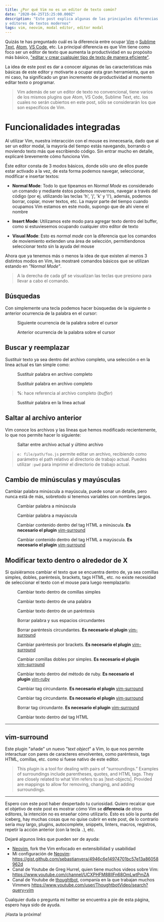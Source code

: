 ```yaml
---
title: ¿Por qué Vim no es un editor de texto común?
date: "2020-04-25T15:25:00.000Z"
description: "Este post explica algunas de las principales diferencias entre Vim
y editores de textos modernos"
tags: vim, neovim, modal editor, editor modal
---
```



Quizás te has preguntado cuál es la diferencia entre ocupar [Vim] o [Sublime Text],
[Atom], [VS Code], etc. La principal diferencia es que Vim tiene como foco ser un
editor de texto que aumenta la productividad en su propósito más básico,
["editar y crear cualquier tipo de texto de manera eficiente"](https://vim.org).

La idea de este post es dar a conocer algunas de las características más básicas
de este editor y motivarte a ocupar esta gran herramienta, que en mi caso, ha
significado un gran incremento de productividad al momento editar texto o
programar.

> Vim además de ser un editor de texto no convencional, tiene varios de los
> mismos plugins que Atom, VS Code, Sublime Text, etc. los cuales no serán
> cubiertos en este post, sólo se considerarán los que son específicos de Vim.

# Funcionalidades integradas

Al utilizar Vim, nuestra interacción con el mouse es innecesaria, dado que al
ser un editor modal, la mayoría del tiempo estás navegando, borrando o moviendo
texto más que escribiendo código. Sin entrar mucho en detalle, explicaré
brevemente cómo funciona Vim.

Éste editor consta de 3 modos básicos, donde sólo uno de ellos puede estar
activado a la vez, de esta forma podemos navegar, seleccionar, modificar e
insertar textos:

- **Normal Mode**: Todo lo que tipeamos en _Normal Mode_ es considerado un comando
  y mediante éstos podemos movernos, navegar a través del código (por ej.
  utilizando las teclas 'h', 'j', 'k' y 'l'), además, podemos borrar, copiar,
  mover textos, etc. La mayor parte del tiempo cuando ocupamos Vim estamos en
  este modo, supongo que de ahi viene el nombre

- **Insert Mode**: Utilizamos este modo para agregar texto dentro del buffer,
  como si estuviesemos ocupando cualquier otro editor de texto

- **Visual Mode**: Esto es _normal mode_ con la diferencia que los comandos de
  moviemiento extienden una área de selección, permitiendonos seleccionar texto
  sin la ayuda del mouse

Ahora que ya tenemos más o menos la idea de que existen al menos 3 distintos
modos en Vim, les mostraré comandos básicos que se utilizan estando en
_"Normal Mode"_.

> A la derecha de cada gif se visualizan las teclas que presiono para llevar a
> cabo el comando.

## Búsquedas

Con simplemente una tecla podemos hacer búsquedas de la siguiente o anterior
ocurrencia de la palabra en el cursor:

<Figure image={search1}>
  Siguiente ocurrencia de la palabra sobre el cursor
</Figure>

<Figure image={search2}>
  Anterior ocurrencia de la palabra sobre el cursor
</Figure>

## Buscar y reemplazar

Sustituir texto ya sea dentro del archivo completo, una selección o en la línea
actual es tan simple como:

<Figure image={subs1}>
  Sustituir palabra en archivo completo
</Figure>

<Figure image={subs2}>
  Sustituir palabra en archivo completo
</Figure>

> **%**: hace referencia al archivo completo (_buffer_)

<Figure image={subs3}>
  Sustituir palabra en la línea actual
</Figure>

## Saltar al archivo anterior

Vim conoce los archivos y las líneas que hemos modificado recientemente, lo que
nos permite hacer lo siguiente:

<Figure image={jump1}>
  Saltar entre archivo actual y último archivo
</Figure>

> `e: file/path/foo.js` permite editar un archivo, recibiendo como parámetro el
> path relativo al directorio de trabajo actual. Puedes utilizar `:pwd` para
> imprimir el directorio de trabajo actual.

## Cambio de minúsculas y mayúsculas

Cambiar palabra minúscula a mayúscula, puede sonar un detalle, pero nunca está
de más, sobretodo si tenemos variables con nombres largos.

<Figure image={caps1}>
  Cambiar palabra a minúscula
</Figure>

<Figure image={caps2}>
  Cambiar palabra a mayúscula
</Figure>

<Figure image={caps3}>
  Cambiar contenido dentro del tag HTML a minúscula. <b>Es necesario el
  plugin</b> <a rel="noopener noreferrer" target="_blank" href="https://github.com/tpope/vim-surround">vim-surround</a>
</Figure>

<Figure image={caps4}>
  Cambiar contenido dentro del tag HTML a mayúscula. <b>Es necesario el
  plugin</b> <a rel="noopener noreferrer" target="_blank" href="https://github.com/tpope/vim-surround">vim-surround</a>
</Figure>

## Modificar texto dentro o alrededor de X

Si quisiéramos cambiar el texto que se encuentra dentro de, ya sea comillas
simples, dobles, paréntesis, brackets, tags HTML, etc. no existe necesidad de
seleccionar el texto con el mouse para luego reemplazarlo:

<Figure image={c1}>
  Cambiar texto dentro de comillas simples
</Figure>

<Figure image={c2}>
  Cambiar texto dentro de una palabra
</Figure>

<Figure image={c3}>
  Cambiar texto dentro de un paréntesis
</Figure>

<Figure image={c4}>
  Borrar palabra y sus espacios circundantes
</Figure>

<Figure image={c5}>
  Borrar paréntesis circundantes. <b>Es necesario el
  plugin</b> <a rel="noopener noreferrer" target="_blank" href="https://github.com/tpope/vim-surround">vim-surround</a>
</Figure>

<Figure image={c6}>
  Cambiar paréntesis por brackets. <b>Es necesario el
  plugin</b> <a rel="noopener noreferrer" target="_blank" href="https://github.com/tpope/vim-surround">vim-surround</a>
</Figure>

<Figure image={c7}>
  Cambiar comillas dobles por simples. <b>Es necesario el
  plugin</b> <a rel="noopener noreferrer" target="_blank" href="https://github.com/tpope/vim-surround">vim-surround</a>
</Figure>

<Figure image={c8}>
  Cambiar texto dentro del método de ruby. <b>Es necesario el
  plugin</b> <a rel="noopener noreferrer" target="_blank" href="https://github.com/vim-ruby/vim-ruby">vim-ruby</a>
</Figure>

<Figure image={c9}>
  Cambiar tag circundante. <b>Es necesario el
  plugin</b> <a rel="noopener noreferrer" target="_blank" href="https://github.com/tpope/vim-surround">vim-surround</a>
</Figure>

<Figure image={c10}>
  Cambiar tag circundante. <b>Es necesario el
  plugin</b> <a rel="noopener noreferrer" target="_blank" href="https://github.com/tpope/vim-surround">vim-surround</a>
</Figure>

<Figure image={c11}>
  Borrar tag circundante. <b>Es necesario el
  plugin</b> <a rel="noopener noreferrer" target="_blank" href="https://github.com/tpope/vim-surround">vim-surround</a>
</Figure>

<Figure image={c12}>
  Cambiar texto dentro del tag HTML
</Figure>

----

## vim-surround

Este plugin "añade" un nuevo "_text object_" a Vim, lo que nos permite
interactuar con pares de caracteres envolventes, como paréntesis, tags HTML,
comillas, etc. como si fuese nativo de este editor.

> This plugin is a tool for dealing with pairs of “surroundings.” Examples of
> surroundings include parentheses, quotes, and HTML tags. They are closely
> related to what Vim refers to as |text-objects|. Provided are mappings to
> allow for removing, changing, and adding surroundings.

----

Espero con este post haber despertado tu curiosidad. Quiero recalcar que el
objetivo de este post es mostrar cómo Vim se **diferencia** de otros editores, la
intención no es enseñar cómo utilizarlo. Ésto es sólo la punta del iceberg, hay
muchas cosas que no quise cubrir en este post, de lo contrario sería muy largo,
plugins, autocomplete, snippets, linters, macros, registros, repetir la acción
anterior (con la tecla `.`), etc.

Dejaré algunos links que pueden ser de ayuda:

- [Neovim], fork the Vim enfocado en extensibilidad y usabilidad
- Mi configuración de [Neovim]:
  https://gist.github.com/sebastianvera/4946c6e14974701bc57e13a86058962d
- Canal de Youtube de Greg Hurrel, quien tiene muchos videos sobre Vim:
  https://www.youtube.com/channel/UCXPHFM88IlFn68OmLwtPmZA
- Canal de Youtube de [thoughtbot], companía en la que trabajan muchos Vimmers
  https://www.youtube.com/user/ThoughtbotVideo/search?query=vim

Cualquier duda o pregunta mi twitter se encuentra a pie de esta página, espero
haya sido de ayuda.

¡Hasta la próxima!

[Vim]: https://vim.org
[Neovim]: https://neovim.io
[Sublime Text]: https://www.sublimetext.com/
[Atom]: https://atom.io/
[VS Code]: https://code.visualstudio.com/
[thoughtbot]: https://thoughtbot.com/

